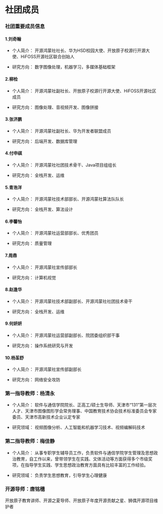 # 社团成员

### 社团重要成员信息

#### 1.刘奇翰


<!-- <div style="float:left;height:500px">  <img src="../public/members/liuqihan.jpg" width="200px" height="300px" style="float:left" /> -->

  * 个人简介：
    开源鸿蒙社社长、华为HSD校园大使、开放原子校源行开源大使、HiFOSS开源社区联合创始人
  
  * 研究方向：
    数字图像处理，机器学习，多媒体基础框架
</div>

#### 2.柳检

 <!-- <img src="../public/members/liujian.jpg" width="200" height="400" /> -->

* 个人简介：
  开源鸿蒙社副社长、开放原子校源行开源大使、HiFOSS开源社区成员

* 研究方向：
  图像处理、音视频开发、图像拼接

#### 3.张济鹏

 <!-- <img src="../public/members/zhangjipeng.jpg" width="200" height="400" /> -->

* 个人简介：
  开源鸿蒙社副社长、华为开发者联盟成员

* 研究方向：
  后端开发、数据库管理

#### 4.付申祺

<!-- <img src="../public/members/zhangjipeng.jpg" width="200" height="400" /> -->

* 个人简介：
  开源鸿蒙社社团技术骨干、Java项目组组长

* 研究方向：
  全栈开发、运维

#### 5.青浩洋

* 个人简介：
  开源鸿蒙社技术部部长、开源鸿蒙社算法队队长

* 研究方向：
  全栈开发、算法设计

#### 6.李馨怡

* 个人简介：
  开源鸿蒙社运营部部长、优秀团员

* 研究方向：
  质量管理

#### 7.周鼎

* 个人简介：
  开源鸿蒙社宣传部部长

* 研究方向：
  计算机视觉

#### 8.赵逢华

* 个人简介：
  开源鸿蒙社技术部副部长、开源鸿蒙社社团技术骨干

* 研究方向：
  全栈开发、运维

#### 9.何妍妍

* 个人简介：
  开源鸿蒙社运营部副部长、院团委组织部干事

* 研究方向：
  操作系统研究与开发

#### 10.杨荃舒

* 个人简介：
  开源鸿蒙社宣传部副部长

* 研究方向：
  网络安全攻防
  

### 第一指导教师：杨清永

* 个人简介：
  软件与通信学院院长、正高工/硕士生导师、天津市“131”第一层次人才、天津市图像图形学会常务理事、中国教育技术协会技术标准委员会专家委员、天津市高新技术企业认定专家

* 研究领域：
  视频图像分析、人工智能和机器学习技术、视频编解码技术

### 第二指导教师：梅佳静

* 个人简介：
  从事专职学生辅导员工作，负责软件与通信学院学生管理及思想政治教育，自工作以来，曾带领学生在实践、文体活动等方面获得多个市级奖项，在指导学生实践、学生思想政治教育方面具有比较丰富的工作经验。

* 研究领域：
  负责学生思想教育，引导学生心理健康

### 开源导师：唐铭穗

开放原子教育讲师、开源之夏导师、开放原子年度开源贡献之星、狮偶开源项目维护者
